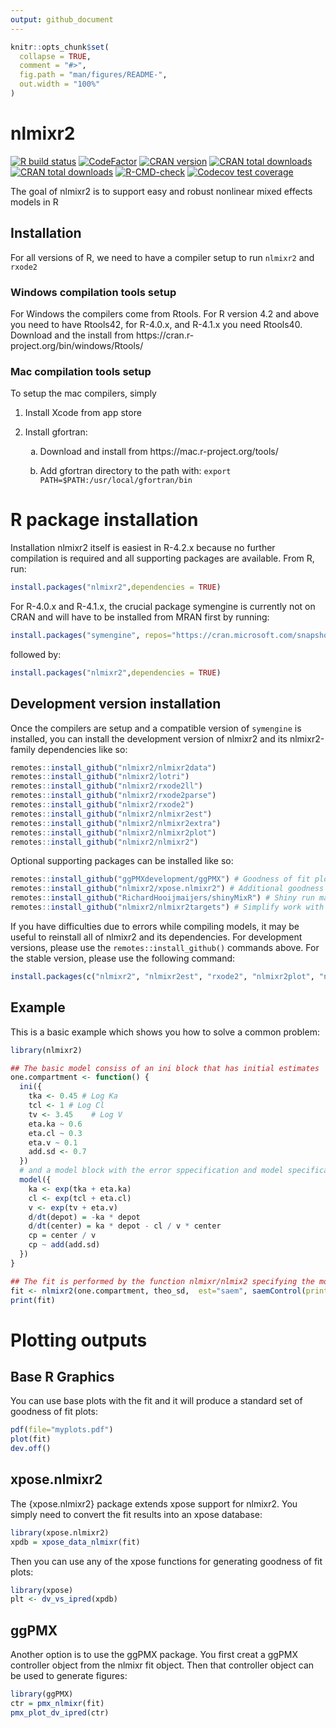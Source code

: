 ```yaml
---
output: github_document
---
```


<!-- README.md is generated from README.Rmd. Please edit that file -->

```r
knitr::opts_chunk$set(
  collapse = TRUE,
  comment = "#>",
  fig.path = "man/figures/README-",
  out.width = "100%"
)
```

# nlmixr2

<!-- badges: start -->
[![R build
status](https://github.com/nlmixr2/nlmixr2/workflows/R-CMD-check/badge.svg)](https://github.com/nlmixr2/nlmixr2/actions)
[![CodeFactor](https://www.codefactor.io/repository/github/nlmixr2/nlmixr2/badge)](https://www.codefactor.io/repository/github/nlmixr2/nlmixr2)
[![CRAN version](http://www.r-pkg.org/badges/version/nlmixr2)](https://cran.r-project.org/package=nlmixr2)
[![CRAN total downloads](https://cranlogs.r-pkg.org/badges/grand-total/nlmixr2)](https://cran.r-project.org/package=nlmixr2)
[![CRAN total downloads](https://cranlogs.r-pkg.org/badges/nlmixr2)](https://cran.r-project.org/package=nlmixr2)
[![R-CMD-check](https://github.com/nlmixr2/nlmixr2/actions/workflows/R-CMD-check.yaml/badge.svg)](https://github.com/nlmixr2/nlmixr2/actions/workflows/R-CMD-check.yaml)
[![Codecov test coverage](https://codecov.io/gh/nlmixr2/nlmixr2/branch/main/graph/badge.svg)](https://app.codecov.io/gh/nlmixr2/nlmixr2?branch=main)
<!-- badges: end -->

The goal of nlmixr2 is to support easy and robust nonlinear mixed effects models in R

## Installation

For all versions of R, we need to have a compiler setup to run `nlmixr2` and `rxode2`

### Windows compilation tools setup 

For Windows the compilers come from Rtools. For R version 4.2 and
above you need to have Rtools42, for R-4.0.x, and R-4.1.x you need
Rtools40. Download and the install from
https://cran.r-project.org/bin/windows/Rtools/

### Mac compilation tools setup

To setup the mac compilers, simply

1. Install Xcode from app store

2. Install gfortran:

   a. Download and install from https://mac.r-project.org/tools/
   
   b. Add gfortran directory to the path with: `export PATH=$PATH:/usr/local/gfortran/bin`

# R package installation 

Installation nlmixr2 itself is easiest in R-4.2.x because no further compilation is required and all supporting packages are available. From R, run:

``` r
install.packages("nlmixr2",dependencies = TRUE)
```

For R-4.0.x and R-4.1.x, the crucial package symengine is currently not on CRAN and will have to be installed from MRAN first by running:

``` r
install.packages("symengine", repos="https://cran.microsoft.com/snapshot/2022-01-01/")
```

followed by:

``` r
install.packages("nlmixr2",dependencies = TRUE)
```

## Development version installation

Once the compilers are setup and a compatible version of `symengine`
is installed, you can install the development version of nlmixr2 and
its nlmixr2-family dependencies like so:

``` r
remotes::install_github("nlmixr2/nlmixr2data")
remotes::install_github("nlmixr2/lotri")
remotes::install_github("nlmixr2/rxode2ll")
remotes::install_github("nlmixr2/rxode2parse")
remotes::install_github("nlmixr2/rxode2")
remotes::install_github("nlmixr2/nlmixr2est")
remotes::install_github("nlmixr2/nlmixr2extra")
remotes::install_github("nlmixr2/nlmixr2plot")
remotes::install_github("nlmixr2/nlmixr2")
```

Optional supporting packages can be installed like so:

``` r
remotes::install_github("ggPMXdevelopment/ggPMX") # Goodness of fit plots
remotes::install_github("nlmixr2/xpose.nlmixr2") # Additional goodness of fit plots
remotes::install_github("RichardHooijmaijers/shinyMixR") # Shiny run manager (like Piranha)
remotes::install_github("nlmixr2/nlmixr2targets") # Simplify work with the `targets` package
```

If you have difficulties due to errors while compiling models, it may
be useful to reinstall all of nlmixr2 and its dependencies.  For
development versions, please use the `remotes::install_github()`
commands above.  For the stable version, please use the following
command:

``` r
install.packages(c("nlmixr2", "nlmixr2est", "rxode2", "nlmixr2plot", "nlmixr2data", "lotri", "nlmixr2extra"))
```


## Example

This is a basic example which shows you how to solve a common problem:

```r
library(nlmixr2)

## The basic model consiss of an ini block that has initial estimates
one.compartment <- function() {
  ini({
    tka <- 0.45 # Log Ka
    tcl <- 1 # Log Cl
    tv <- 3.45    # Log V
    eta.ka ~ 0.6
    eta.cl ~ 0.3
    eta.v ~ 0.1
    add.sd <- 0.7
  })
  # and a model block with the error sppecification and model specification
  model({
    ka <- exp(tka + eta.ka)
    cl <- exp(tcl + eta.cl)
    v <- exp(tv + eta.v)
    d/dt(depot) = -ka * depot
    d/dt(center) = ka * depot - cl / v * center
    cp = center / v
    cp ~ add(add.sd)
  })
}

## The fit is performed by the function nlmixr/nlmix2 specifying the model, data and estimate
fit <- nlmixr2(one.compartment, theo_sd,  est="saem", saemControl(print=0))
print(fit)
```

# Plotting outputs

## Base R Graphics
You can use base plots with the fit and it will produce a standard set of goodness of fit plots:

```r
pdf(file="myplots.pdf")
plot(fit)
dev.off()
```


## xpose.nlmixr2

The {xpose.nlmixr2} package extends xpose support for nlmixr2. You simply need to convert the fit results into an xpose database: 

```r
library(xpose.nlmixr2)
xpdb = xpose_data_nlmixr(fit)
```

Then you can use any of the xpose functions for generating goodness of fit plots:

```r
library(xpose)
plt <- dv_vs_ipred(xpdb)
```

## ggPMX

Another option is to use the ggPMX package. You first creat a ggPMX controller object from the nlmixr fit object. Then that controller object can be used to generate figures:

```r
library(ggPMX)
ctr = pmx_nlmixr(fit)
pmx_plot_dv_ipred(ctr)
```
